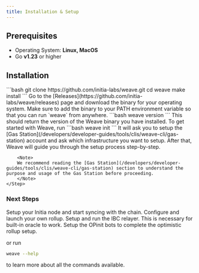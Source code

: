 ```yaml
---
title: Installation & Setup
---
```


## Prerequisites

- Operating System: **Linux, MacOS**
- Go **v1.23** or higher

## Installation

<Steps>
    <Step title="Get Weave Binary">
        <Tabs>
            <Tab title="Build from source">
                ```bash
                git clone https://github.com/initia-labs/weave.git
                cd weave
                make install
                ```
            </Tab>
            <Tab title="Download pre-built binaries">
                Go to the [Releases](https://github.com/initia-labs/weave/releases) page and download the binary for your operating system.
                <Warning>
                    Make sure to add the binary to your PATH environment variable so that you can run `weave` from anywhere.
                </Warning>
            </Tab>
        </Tabs>
    </Step>
    <Step title="Verify Installation">
        ```bash
        weave version
        ```
        This should return the version of the Weave binary you have installed.
    </Step>
    <Step title="Quick Start">
        To get started with Weave, run
        ```bash
        weave init
        ```
        It will ask you to setup the [Gas Station](/developers/developer-guides/tools/clis/weave-cli/gas-station) account and ask which infrastructure you want to setup.
        After that, Weave will guide you through the setup process step-by-step.

        <Note>
        We recommend reading the [Gas Station](/developers/developer-guides/tools/clis/weave-cli/gas-station) section to understand the purpose and usage of the Gas Station before proceeding.
        </Note>
    </Step>

</Steps>

### Next Steps

<CardGroup cols={2}>
  <Card
    title="Bootstrapping Initia Node"
    icon="microchip"
    href="/developers/developer-guides/tools/clis/weave-cli/initia-node"
  >
    Setup your Initia node and start syncing with the chain.
  </Card>
  <Card
    title="Launching Rollup"
    icon="rocket-launch"
    href="/developers/developer-guides/tools/clis/weave-cli/rollup/launch"
  >
    Configure and launch your own rollup.
  </Card>
  <Card
    title="Running IBC Relayer"
    icon="arrow-right-arrow-left"
    href="/developers/developer-guides/tools/clis/weave-cli/rollup/relayer"
  >
    Setup and run the IBC relayer. This is necessary for built-in oracle to
    work.
  </Card>
  <Card
    title="Running OPinit Bots"
    icon="circle-nodes"
    href="/developers/developer-guides/tools/clis/weave-cli/rollup/opinit-bots"
  >
    Setup the OPinit bots to complete the optimistic rollup setup.
  </Card>
</CardGroup>

or run
```bash
weave --help
```
to learn more about all the commands available.
